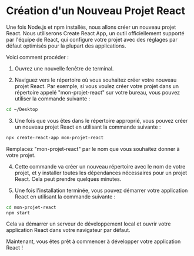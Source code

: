 # Création d'un Nouveau Projet React

Une fois Node.js et npm installés, nous allons créer un nouveau projet React. Nous utiliserons Create React App, un outil officiellement supporté par l'équipe de React, qui configure votre projet avec des réglages par défaut optimisés pour la plupart des applications.

Voici comment procéder :

1. Ouvrez une nouvelle fenêtre de terminal.

2. Naviguez vers le répertoire où vous souhaitez créer votre nouveau projet React. Par exemple, si vous voulez créer votre projet dans un répertoire appelé "mon-projet-react" sur votre bureau, vous pouvez utiliser la commande suivante :

```bash
cd ~/Desktop
```

3. Une fois que vous êtes dans le répertoire approprié, vous pouvez créer un nouveau projet React en utilisant la commande suivante :

```bash
npx create-react-app mon-projet-react
```

Remplacez "mon-projet-react" par le nom que vous souhaitez donner à votre projet.

4. Cette commande va créer un nouveau répertoire avec le nom de votre projet, et y installer toutes les dépendances nécessaires pour un projet React. Cela peut prendre quelques minutes.

5. Une fois l'installation terminée, vous pouvez démarrer votre application React en utilisant la commande suivante :

```bash
cd mon-projet-react
npm start
```

Cela va démarrer un serveur de développement local et ouvrir votre application React dans votre navigateur par défaut.

Maintenant, vous êtes prêt à commencer à développer votre application React !